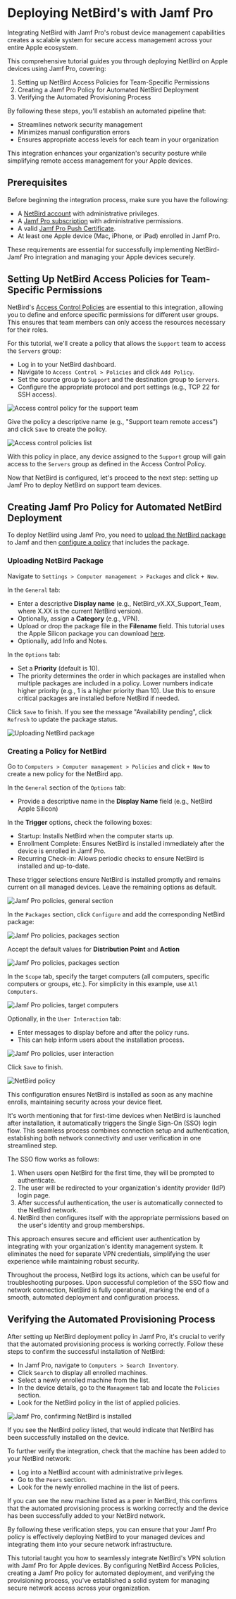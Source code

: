 # Deploying NetBird's with Jamf Pro

Integrating NetBird with Jamf Pro's robust device management capabilities creates a scalable system for secure access management across your entire Apple ecosystem.

This comprehensive tutorial guides you through deploying NetBird on Apple devices using Jamf Pro, covering:

1. Setting up NetBird Access Policies for Team-Specific Permissions
2. Creating a Jamf Pro Policy for Automated NetBird Deployment
3. Verifying the Automated Provisioning Process

By following these steps, you'll establish an automated pipeline that:

* Streamlines network security management
* Minimizes manual configuration errors
* Ensures appropriate access levels for each team in your organization

This integration enhances your organization's security posture while simplifying remote access management for your Apple devices.

## Prerequisites

Before beginning the integration process, make sure you have the following:

* A [NetBird account](https://app.netbird.io/) with administrative privileges.
* A [Jamf Pro subscription](https://www.jamf.com/request-trial/) with administrative permissions.
* A valid [Jamf Pro Push Certificate](https://learn.jamf.com/en-US/bundle/jamf-pro-documentation-current/page/Push_Certificates.html).
* At least one Apple device (Mac, iPhone, or iPad) enrolled in Jamf Pro.

These requirements are essential for successfully implementing NetBird-Jamf Pro integration and managing your Apple devices securely.

## Setting Up NetBird Access Policies for Team-Specific Permissions

NetBird's [Access Control Policies](https://docs.netbird.io/how-to/manage-network-access) are essential to this integration, allowing you to define and enforce specific permissions for different user groups. This ensures that team members can only access the resources necessary for their roles.

For this tutorial, we'll create a policy that allows the `Support` team to access the `Servers` group:

* Log in to your NetBird dashboard.
* Navigate to `Access Control > Policies` and click `Add Policy`.
* Set the source group to `Support` and the destination group to `Servers`.
* Configure the appropriate protocol and port settings (e.g., TCP 22 for SSH access).

![Access control policy for the support team](/docs-static/img/how-to-guides/jamf-pro-netbird-integration//netbird-jamf-01.png)

Give the policy a descriptive name (e.g., "Support team remote access") and click `Save` to create the policy.

![Access control policies list](/docs-static/img/how-to-guides/jamf-pro-netbird-integration//netbird-jamf-02.png)

With this policy in place, any device assigned to the `Support` group will gain access to the `Servers` group as defined in the Access Control Policy.

Now that NetBird is configured, let's proceed to the next step: setting up Jamf Pro to deploy NetBird on support team devices.

## Creating Jamf Pro Policy for Automated NetBird Deployment

To deploy NetBird using Jamf Pro, you need to [upload the NetBird package](https://learn.jamf.com/en-US/bundle/jamf-pro-documentation-current/page/Package_Deployment.html) to Jamf and then [configure a policy](https://learn.jamf.com/en-US/bundle/jamf-pro-documentation-current/page/Policy_Management.html) that includes the package.

### Uploading NetBird Package

Navigate to `Settings > Computer management > Packages` and click `+ New`.

In the `General` tab:
* Enter a descriptive **Display name** (e.g., NetBird_vX.XX_Support_Team, where X.XX is the current NetBird version).
* Optionally, assign a **Category** (e.g., VPN).
* Upload or drop the package file in the **Filename** field. This tutorial uses the Apple Silicon package you can download [here](https://pkgs.netbird.io/macos/arm64). 
* Optionally, add Info and Notes.

In the `Options` tab:
* Set a **Priority** (default is 10).
* The priority determines the order in which packages are installed when multiple packages are included in a policy. Lower numbers indicate higher priority (e.g., 1 is a higher priority than 10). Use this to ensure critical packages are installed before NetBird if needed.

Click `Save` to finish. If you see the message "Availability pending", click `Refresh` to update the package status.

![Uploading NetBird package](/docs-static/img/how-to-guides/jamf-pro-netbird-integration//netbird-jamf-03.png)

### Creating a Policy for NetBird

Go to `Computers > Computer management > Policies` and click `+ New` to create a new policy for the NetBird app.

In the `General` section of the `Options` tab:
* Provide a descriptive name in the **Display Name** field (e.g., NetBird Apple Silicon)

In the **Trigger** options, check the following boxes:
* Startup: Installs NetBird when the computer starts up.
* Enrollment Complete: Ensures NetBird is installed immediately after the device is enrolled in Jamf Pro.
* Recurring Check-in: Allows periodic checks to ensure NetBird is installed and up-to-date.

These trigger selections ensure NetBird is installed promptly and remains current on all managed devices. Leave the remaining options as default.

![Jamf Pro policies, general section](/docs-static/img/how-to-guides/jamf-pro-netbird-integration//netbird-jamf-04.png)

In the `Packages` section, click `Configure` and add the corresponding NetBird package:

![Jamf Pro policies, packages section](/docs-static/img/how-to-guides/jamf-pro-netbird-integration//netbird-jamf-05.png)

Accept the default values for **Distribution Point** and **Action**

![Jamf Pro policies, packages section](/docs-static/img/how-to-guides/jamf-pro-netbird-integration//netbird-jamf-06.png)

In the `Scope` tab, specify the target computers (all computers, specific computers or groups, etc.). For simplicity in this example, use `All Computers`.

![Jamf Pro policies, target computers](/docs-static/img/how-to-guides/jamf-pro-netbird-integration//netbird-jamf-07.png)

Optionally, in the `User Interaction` tab:
* Enter messages to display before and after the policy runs.
* This can help inform users about the installation process.

![Jamf Pro policies, user interaction](/docs-static/img/how-to-guides/jamf-pro-netbird-integration//netbird-jamf-08.png)

Click `Save` to finish.

![NetBird policy](/docs-static/img/how-to-guides/jamf-pro-netbird-integration//netbird-jamf-09.png)

This configuration ensures NetBird is installed as soon as any machine enrolls, maintaining security across your device fleet. 

It's worth mentioning that for first-time devices when NetBird is launched after installation, it automatically triggers the Single Sign-On (SSO) login flow. This seamless process combines connection setup and authentication, establishing both network connectivity and user verification in one streamlined step. 

The SSO flow works as follows:

1. When users open NetBird for the first time, they will be prompted to authenticate.
2. The user will be redirected to your organization's identity provider (IdP) login page.
3. After successful authentication, the user is automatically connected to the NetBird network.
4. NetBird then configures itself with the appropriate permissions based on the user's identity and group memberships.

This approach ensures secure and efficient user authentication by integrating with your organization's identity management system. It eliminates the need for separate VPN credentials, simplifying the user experience while maintaining robust security.

Throughout the process, NetBird logs its actions, which can be useful for troubleshooting purposes. Upon successful completion of the SSO flow and network connection, NetBird is fully operational, marking the end of a smooth, automated deployment and configuration process.

## Verifying the Automated Provisioning Process

After setting up NetBird deployment policy in Jamf Pro, it's crucial to verify that the automated provisioning process is working correctly. Follow these steps to confirm the successful installation of NetBird:

* In Jamf Pro, navigate to `Computers > Search Inventory`.
* Click `Search` to display all enrolled machines.
* Select a newly enrolled machine from the list.
* In the device details, go to the `Management` tab and locate the `Policies` section.
* Look for the NetBird policy in the list of applied policies.

![Jamf Pro, confirming NetBird is installed](/docs-static/img/how-to-guides/jamf-pro-netbird-integration//netbird-jamf-10.png)

If you see the NetBird policy listed, that would indicate that NetBird has been successfully installed on the device.

To further verify the integration, check that the machine has been added to your NetBird network:

* Log into a NetBird account with administrative privileges.
* Go to the `Peers` section.
* Look for the newly enrolled machine in the list of peers.

If you can see the new machine listed as a peer in NetBird, this confirms that the automated provisioning process is working correctly and the device has been successfully added to your NetBird network.

By following these verification steps, you can ensure that your Jamf Pro policy is effectively deploying NetBird to your managed devices and integrating them into your secure network infrastructure.

This tutorial taught you how to seamlessly integrate NetBird's VPN solution with Jamf Pro for Apple devices. By configuring NetBird Access Policies, creating a Jamf Pro policy for automated deployment, and verifying the provisioning process, you've established a solid system for managing secure network access across your organization.